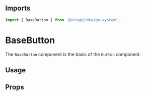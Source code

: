 

<Meta of={BaseButtonStories} />

## Imports

```js
import { BaseButton } from '@strapi/design-system';
```

# BaseButton

The `BaseButton` component is the basis of the `Button` component.

## Usage

<Canvas of={BaseButtonStories.Base} />

## Props

<TypeTable of={BaseButton} />
